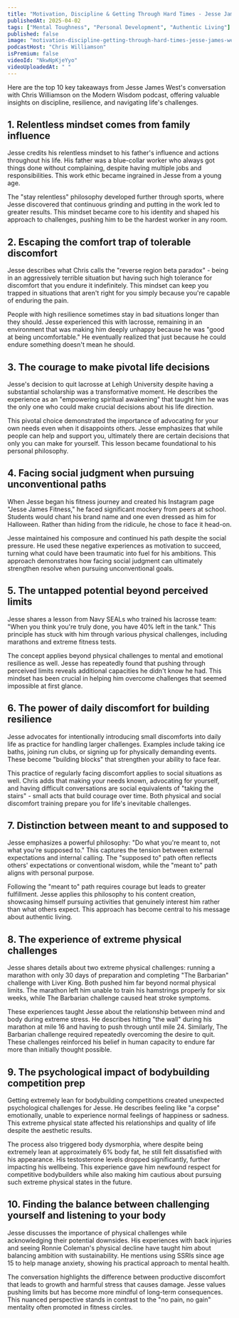 ```yaml
---
title: "Motivation, Discipline & Getting Through Hard Times - Jesse James West"
publishedAt: 2025-04-02
tags: ["Mental Toughness", "Personal Development", "Authentic Living"]
published: false
image: "motivation-discipline-getting-through-hard-times-jesse-james-west.jpg"
podcastHost: "Chris Williamson"
isPremium: false
videoId: "NkwNpKjeYyo"
videoUploadedAt: " "
---
```



<PodcastSummaryPageLayout frontmatter={frontmatter}>

Here are the top 10 key takeaways from Jesse James West's conversation with Chris Williamson on the Modern Wisdom podcast, offering valuable insights on discipline, resilience, and navigating life's challenges.

## 1. Relentless mindset comes from family influence

Jesse credits his relentless mindset to his father's influence and actions throughout his life. His father was a blue-collar worker who always got things done without complaining, despite having multiple jobs and responsibilities. This work ethic became ingrained in Jesse from a young age.

The "stay relentless" philosophy developed further through sports, where Jesse discovered that continuous grinding and putting in the work led to greater results. This mindset became core to his identity and shaped his approach to challenges, pushing him to be the hardest worker in any room.

## 2. Escaping the comfort trap of tolerable discomfort

Jesse describes what Chris calls the "reverse region beta paradox" - being in an aggressively terrible situation but having such high tolerance for discomfort that you endure it indefinitely. This mindset can keep you trapped in situations that aren't right for you simply because you're capable of enduring the pain.

People with high resilience sometimes stay in bad situations longer than they should. Jesse experienced this with lacrosse, remaining in an environment that was making him deeply unhappy because he was "good at being uncomfortable." He eventually realized that just because he could endure something doesn't mean he should.

## 3. The courage to make pivotal life decisions

Jesse's decision to quit lacrosse at Lehigh University despite having a substantial scholarship was a transformative moment. He describes the experience as an "empowering spiritual awakening" that taught him he was the only one who could make crucial decisions about his life direction.

This pivotal choice demonstrated the importance of advocating for your own needs even when it disappoints others. Jesse emphasizes that while people can help and support you, ultimately there are certain decisions that only you can make for yourself. This lesson became foundational to his personal philosophy.

## 4. Facing social judgment when pursuing unconventional paths

When Jesse began his fitness journey and created his Instagram page "Jesse James Fitness," he faced significant mockery from peers at school. Students would chant his brand name and one even dressed as him for Halloween. Rather than hiding from the ridicule, he chose to face it head-on.

Jesse maintained his composure and continued his path despite the social pressure. He used these negative experiences as motivation to succeed, turning what could have been traumatic into fuel for his ambitions. This approach demonstrates how facing social judgment can ultimately strengthen resolve when pursuing unconventional goals.

## 5. The untapped potential beyond perceived limits

Jesse shares a lesson from Navy SEALs who trained his lacrosse team: "When you think you're truly done, you have 40% left in the tank." This principle has stuck with him through various physical challenges, including marathons and extreme fitness tests.

The concept applies beyond physical challenges to mental and emotional resilience as well. Jesse has repeatedly found that pushing through perceived limits reveals additional capacities he didn't know he had. This mindset has been crucial in helping him overcome challenges that seemed impossible at first glance.

## 6. The power of daily discomfort for building resilience

Jesse advocates for intentionally introducing small discomforts into daily life as practice for handling larger challenges. Examples include taking ice baths, joining run clubs, or signing up for physically demanding events. These become "building blocks" that strengthen your ability to face fear.

This practice of regularly facing discomfort applies to social situations as well. Chris adds that making your needs known, advocating for yourself, and having difficult conversations are social equivalents of "taking the stairs" - small acts that build courage over time. Both physical and social discomfort training prepare you for life's inevitable challenges.

## 7. Distinction between meant to and supposed to

Jesse emphasizes a powerful philosophy: "Do what you're meant to, not what you're supposed to." This captures the tension between external expectations and internal calling. The "supposed to" path often reflects others' expectations or conventional wisdom, while the "meant to" path aligns with personal purpose.

Following the "meant to" path requires courage but leads to greater fulfillment. Jesse applies this philosophy to his content creation, showcasing himself pursuing activities that genuinely interest him rather than what others expect. This approach has become central to his message about authentic living.

## 8. The experience of extreme physical challenges

Jesse shares details about two extreme physical challenges: running a marathon with only 30 days of preparation and completing "The Barbarian" challenge with Liver King. Both pushed him far beyond normal physical limits. The marathon left him unable to train his hamstrings properly for six weeks, while The Barbarian challenge caused heat stroke symptoms.

These experiences taught Jesse about the relationship between mind and body during extreme stress. He describes hitting "the wall" during his marathon at mile 16 and having to push through until mile 24. Similarly, The Barbarian challenge required repeatedly overcoming the desire to quit. These challenges reinforced his belief in human capacity to endure far more than initially thought possible.

## 9. The psychological impact of bodybuilding competition prep

Getting extremely lean for bodybuilding competitions created unexpected psychological challenges for Jesse. He describes feeling like "a corpse" emotionally, unable to experience normal feelings of happiness or sadness. This extreme physical state affected his relationships and quality of life despite the aesthetic results.

The process also triggered body dysmorphia, where despite being extremely lean at approximately 6% body fat, he still felt dissatisfied with his appearance. His testosterone levels dropped significantly, further impacting his wellbeing. This experience gave him newfound respect for competitive bodybuilders while also making him cautious about pursuing such extreme physical states in the future.

## 10. Finding the balance between challenging yourself and listening to your body

Jesse discusses the importance of physical challenges while acknowledging their potential downsides. His experiences with back injuries and seeing Ronnie Coleman's physical decline have taught him about balancing ambition with sustainability. He mentions using SSRIs since age 15 to help manage anxiety, showing his practical approach to mental health.

The conversation highlights the difference between productive discomfort that leads to growth and harmful stress that causes damage. Jesse values pushing limits but has become more mindful of long-term consequences. This nuanced perspective stands in contrast to the "no pain, no gain" mentality often promoted in fitness circles.

</PodcastSummaryPageLayout>

